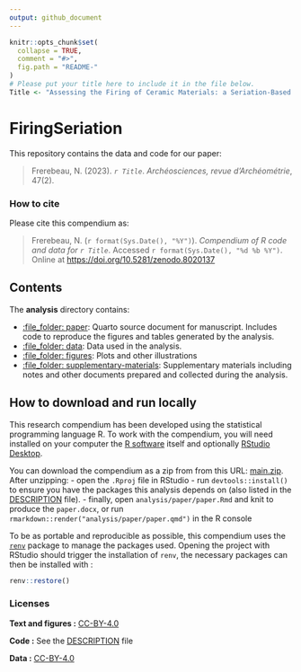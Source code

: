 ```yaml
---
output: github_document
---
```


<!-- README.md is generated from README.Rmd. Please edit that file -->

```r
knitr::opts_chunk$set(
  collapse = TRUE,
  comment = "#>",
  fig.path = "README-"
)
# Please put your title here to include it in the file below.
Title <- "Assessing the Firing of Ceramic Materials: a Seriation-Based Approach"
```

# FiringSeriation

This repository contains the data and code for our paper:

> Frerebeau, N. (2023). _`r Title`_. _Archéosciences, revue d'Archéométrie_, 47(2).

### How to cite

Please cite this compendium as:

> Frerebeau, N. (`r format(Sys.Date(), "%Y")`). _Compendium of R code and data for `r Title`_. Accessed `r format(Sys.Date(), "%d %b %Y")`. Online at <https://doi.org/10.5281/zenodo.8020137>

## Contents

The **analysis** directory contains:

  - [:file\_folder: paper](/analysis/paper): Quarto source document
    for manuscript. Includes code to reproduce the figures and tables
    generated by the analysis.
  - [:file\_folder: data](/analysis/data): Data used in the analysis.
  - [:file\_folder: figures](/analysis/figures): Plots and other illustrations
  - [:file\_folder: supplementary-materials](/analysis/supplementary-materials):
    Supplementary materials including notes and other documents
    prepared and collected during the analysis.

## How to download and run locally

This research compendium has been developed using the statistical programming
language R. To work with the compendium, you will need
installed on your computer the [R software](https://cloud.r-project.org/)
itself and optionally [RStudio Desktop](https://rstudio.com/products/rstudio/download/).

You can download the compendium as a zip from from this URL:
[main.zip](/archive/main.zip). After unzipping:
- open the `.Rproj` file in RStudio
- run `devtools::install()` to ensure you have the packages this analysis depends on (also listed in the
[DESCRIPTION](/DESCRIPTION) file).
- finally, open `analysis/paper/paper.Rmd` and knit to produce the `paper.docx`, or run `rmarkdown::render("analysis/paper/paper.qmd")` in the R console

To be as portable and reproducible as possible, this compendium uses the [`renv`](https://rstudio.github.io/renv/) package to manage the packages used. Opening the project with RStudio should trigger the installation of `renv`, the necessary packages can then be installed with :

``` r
renv::restore()
```

### Licenses

**Text and figures :**  [CC-BY-4.0](http://creativecommons.org/licenses/by/4.0/)

**Code :** See the [DESCRIPTION](DESCRIPTION) file

**Data :** [CC-BY-4.0](http://creativecommons.org/licenses/by/4.0/)
